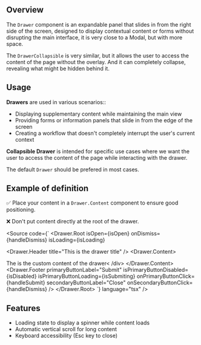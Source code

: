 
<Meta title="Manager React Components/components/Drawer/Documentation" />

## Overview

The `Drawer` component is an expandable panel that slides in from the right side of the screen, designed to display contextual content or forms without disrupting the main interface, it is very close to a Modal, but with more space.

The `DrawerCollapsible` is very similar, but it allows the user to access the content of the page without the overlay. And it can completely collapse, revealing what might be hidden behind it.

## Usage

**Drawers** are used in various scenarios::

- Displaying supplementary content while maintaining the main view
- Providing forms or information panels that slide in from the edge of the screen
- Creating a workflow that doesn't completely interrupt the user's current context

**Collapsible Drawer** is intended for specific use cases where we want the user to access the content of the page while interacting with the drawer.

The default `Drawer` should be prefered in most cases.

## Example of definition

✅ Place your content in a `Drawer.Content` component to ensure good positioning.

❌ Don't put content directly at the root of the drawer.

<Source
  code={`
<Drawer.Root
  isOpen={isOpen}
  onDismiss={handleDismiss}
  isLoading={isLoading}
  >
  <Drawer.Header
    title="This is the drawer title"
  />
  <Drawer.Content>
    <div>
      The is the custom content of the drawer<
    /div>
  </Drawer.Content>
  <Drawer.Footer
    primaryButtonLabel="Submit"
    isPrimaryButtonDisabled={isDisabled}
    isPrimaryButtonLoading={isSubmiting}
    onPrimaryButtonClick={handleSubmit}
    secondaryButtonLabel="Close"
    onSecondaryButtonClick={handleDismiss}
  />
</Drawer.Root>
    `}
  language="tsx"
/>



## Features

- Loading state to display a spinner while content loads
- Automatic vertical scroll for long content
- Keyboard accessibility (Esc key to close)
